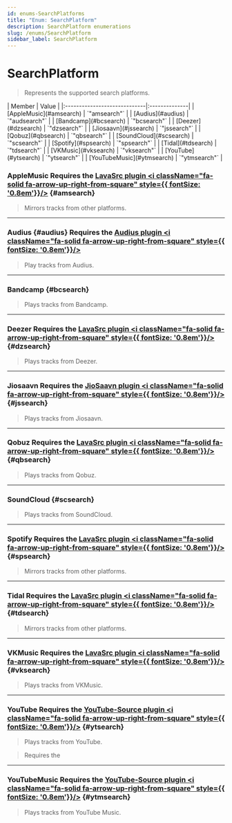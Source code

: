 ```yaml
---
id: enums-SearchPlatforms
title: "Enum: SearchPlatform"
description: SearchPlatform enumerations
slug: /enums/SearchPlatform
sidebar_label: SearchPlatform
---
```



# SearchPlatform

> Represents the supported search platforms.

<Tabs>
        <TabItem value="members" label="Enumeration Members" default>
        | Member                       | Value         |
        |:-----------------------------|:--------------|
        | [AppleMusic](#amsearch)    | `"amsearch"`  |
        | [Audius](#audius)        | `"audsearch"`  |
        | [Bandcamp](#bcsearch)      | `"bcsearch"`  |
        | [Deezer](#dzsearch)        | `"dzsearch"`  |
        | [Jiosaavn](#jssearch)      | `"jssearch"`  |
        | [Qobuz](#qbsearch)         | `"qbsearch"`  |
        | [SoundCloud](#scsearch)    | `"scsearch"`  |
        | [Spotify](#spsearch)       | `"spsearch"`  |
        | [Tidal](#tdsearch)         | `"tdsearch"`  |
        | [VKMusic](#vksearch)       | `"vksearch"`  |
        | [YouTube](#ytsearch)       | `"ytsearch"`  |
        | [YouTubeMusic](#ytmsearch) | `"ytmsearch"` |
        </TabItem>
</Tabs>

### AppleMusic <span className="warning badge">Requires the [LavaSrc plugin <i className="fa-solid fa-arrow-up-right-from-square" style={{ fontSize: '0.8em'}}/>](https://github.com/topi314/LavaSrc)</span> {#amsearch}

> Mirrors tracks from other platforms.

---

### Audius {#audius} <span className="warning badge">Requires the [Audius plugin <i className="fa-solid fa-arrow-up-right-from-square" style={{ fontSize: '0.8em'}}/>](https://github.com/bednie/audius-plugin)</span>

> Play tracks from Audius.

---

### Bandcamp {#bcsearch}

> Plays tracks from Bandcamp.

---

### Deezer <span className="warning badge">Requires the [LavaSrc plugin <i className="fa-solid fa-arrow-up-right-from-square" style={{ fontSize: '0.8em'}}/>](https://github.com/topi314/LavaSrc)</span> {#dzsearch}

> Plays tracks from Deezer.


---

### Jiosaavn <span className="warning badge">Requires the [JioSaavn plugin <i className="fa-solid fa-arrow-up-right-from-square" style={{ fontSize: '0.8em'}}/>](https://github.com/appujet/jiosaavn-plugin)</span> {#jssearch}

> Plays tracks from Jiosaavn.

---

### Qobuz <span className="warning badge">Requires the [LavaSrc plugin <i className="fa-solid fa-arrow-up-right-from-square" style={{ fontSize: '0.8em'}}/>](https://github.com/topi314/LavaSrc)</span> {#qbsearch}

> Plays tracks from Qobuz.

---

### SoundCloud {#scsearch}

> Plays tracks from SoundCloud.

---

### Spotify <span className="warning badge">Requires the [LavaSrc plugin <i className="fa-solid fa-arrow-up-right-from-square" style={{ fontSize: '0.8em'}}/>](https://github.com/topi314/LavaSrc)</span> {#spsearch}

> Mirrors tracks from other platforms.

---

### Tidal <span className="warning badge">Requires the [LavaSrc plugin <i className="fa-solid fa-arrow-up-right-from-square" style={{ fontSize: '0.8em'}}/>](https://github.com/topi314/LavaSrc)</span> {#tdsearch}

> Mirrors tracks from other platforms.

---

### VKMusic <span className="warning badge">Requires the [LavaSrc plugin <i className="fa-solid fa-arrow-up-right-from-square" style={{ fontSize: '0.8em'}}/>](https://github.com/topi314/LavaSrc)</span> {#vksearch}

> Plays tracks from VKMusic.

---

### YouTube <span className="warning badge">Requires the [YouTube-Source plugin <i className="fa-solid fa-arrow-up-right-from-square" style={{ fontSize: '0.8em'}}/>](https://github.com/lavalink-devs/youtube-source)</span> {#ytsearch}

> Plays tracks from YouTube.

> Requires the

---

### YouTubeMusic <span className="warning badge">Requires the [YouTube-Source plugin <i className="fa-solid fa-arrow-up-right-from-square" style={{ fontSize: '0.8em'}}/>](https://github.com/lavalink-devs/youtube-source)</span> {#ytmsearch}

> Plays tracks from YouTube Music.